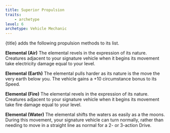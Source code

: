 ```yaml
---
title: Superior Propulsion
traits:
    - archetype
level: 6
archetype: Vehicle Mechanic
---
```


{title} adds the following propulsion methods to its list.

**Elemental (Air)** The elemental revels in the expression of its nature. Creatures adjacent to your signature vehicle when it begins its movement take electricity damage equal to your level.

**Elemental (Earth)** The elemental pulls harder as its nature is the move the very earth below you. The vehicle gains a +10 circumstance bonus to its Speed.

**Elemental (Fire)** The elemental revels in the expression of its nature. Creatures adjacent to your signature vehicle when it begins its movement take fire damage equal to your level.

**Elemental (Water)** The elemental shifts the waters as easily as a the moons. During this movement, your signature vehicle can turn normally, rather than needing to move in a straight line as normal for a 2- or 3-action Drive.
